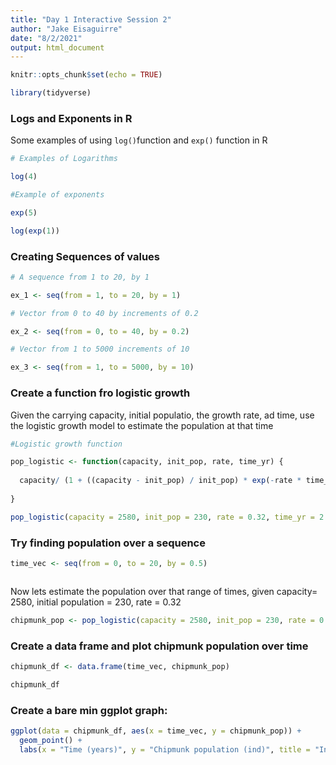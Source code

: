```yaml
---
title: "Day 1 Interactive Session 2"
author: "Jake Eisaguirre"
date: "8/2/2021"
output: html_document
---
```


```r
knitr::opts_chunk$set(echo = TRUE)

library(tidyverse)
```

### Logs and Exponents in R

Some examples of using `log()`function and `exp()` function in R

```r
# Examples of Logarithms

log(4)

#Example of exponents

exp(5)

log(exp(1))

```


### Creating Sequences of values

```r
# A sequence from 1 to 20, by 1 

ex_1 <- seq(from = 1, to = 20, by = 1)

# Vector from 0 to 40 by increments of 0.2

ex_2 <- seq(from = 0, to = 40, by = 0.2)

# Vector from 1 to 5000 increments of 10

ex_3 <- seq(from = 1, to = 5000, by = 10)

```

### Create a function fro logistic growth

Given the carrying capacity, initial populatio, the growth rate, ad time, use the logistic growth model to estimate the population at that time

```r
#Logistic growth function

pop_logistic <- function(capacity, init_pop, rate, time_yr) {
  
  capacity/ (1 + ((capacity - init_pop) / init_pop) * exp(-rate * time_yr))
  
}

pop_logistic(capacity = 2580, init_pop = 230, rate = 0.32, time_yr = 2.4)


```

### Try finding population over a sequence

```r

time_vec <- seq(from = 0, to = 20, by = 0.5)



```

Now lets estimate the population over that range of times, given capacity= 2580, initial population = 230, rate = 0.32

```r

chipmunk_pop <- pop_logistic(capacity = 2580, init_pop = 230, rate = 0.32, time_yr = time_vec)


```

### Create a data frame and plot chipmunk population over time

```r

chipmunk_df <- data.frame(time_vec, chipmunk_pop)

chipmunk_df


```


### Create a bare min ggplot graph:

```r

ggplot(data = chipmunk_df, aes(x = time_vec, y = chipmunk_pop)) + 
  geom_point() + 
  labs(x = "Time (years)", y = "Chipmunk population (ind)", title = "Inyo NF chipmunks")

```

